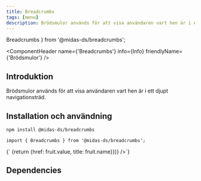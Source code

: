 ```yaml
---
title: Breadcrumbs
tags: [menu]
description: Brödsmulor används för att visa användaren vart hen är i ett djupt navigationsträd.
---
```


  Breadcrumbs
} from '@midas-ds/breadcrumbs';

<ComponentHeader name={'Breadcrumbs'} info={Info} friendlyName={'Brödsmulor'} />

## Introduktion

Brödsmulor används för att visa användaren vart hen är i ett djupt navigationsträd.


## Installation och användning

```bash npm2yarn
npm install @midas-ds/breadcrumbs
```

```tsx
import { Breadcrumbs } from '@midas-ds/breadcrumbs';
```

<LiveCodeBlock scope={{Breadcrumbs}}>
{`<Breadcrumbs items={fruits.shuffled().map(fruit => {return {href: fruit.value, title: fruit.name}})} />`}
</LiveCodeBlock>



## Dependencies
<ComponentFooter info={Info}/>